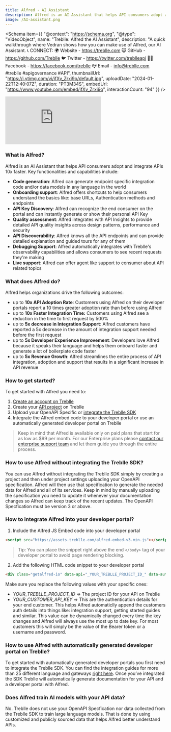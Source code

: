 ```yaml
---
title: Alfred - AI Assistant
description: Alfred is an AI Assistant that helps API consumers adopt and integrate APIs 10x faster.
image: /AI-assistant.png
---
```


<Schema
  item={{
    "@context": "https://schema.org",
    "@type": "VideoObject",
    name: "Treblle: Alfred the AI Assistant",
    description: "A quick walkthrough where Vedran shows how you can make use of Alfred, our AI Assistant.   📞 CONNECT: 🌍 Website - https://treblle.com 😺 GitHub - https://github.com/Treblle 🐦 Twitter - https://twitter.com/treblleapi 👍🏽 Facebook - https://facebook.com/treblle 📪 Email - info@treblle.com  #treblle #apigovernance #API",
    thumbnailUrl: "https://i.ytimg.com/vi/ifXv_Zrxi9o/default.jpg",
    uploadDate: "2024-01-22T12:40:07Z",
    duration: "PT3M34S",
    embedUrl: "https://www.youtube.com/embed/ifXv_Zrxi9o",
    interactionCount: "94"
  }}
/>

<iframe class="w-full aspect-[16/9]" src="https://www.youtube.com/embed/ifXv_Zrxi9o?si=dEI82ErbsO5x18TD" title="YouTube video player" frameborder="0" allow="accelerometer; autoplay; clipboard-write; encrypted-media; gyroscope; picture-in-picture; web-share" allowfullscreen></iframe>


### What is Alfred?

Alfred is an AI Assistant that helps API consumers adopt and integrate APIs 10x faster. Key functionalities and capabilities include: 

- **Code generation**: Alfred can generate endpoint specific integration code and/or data models in any language in the world
- **Onboarding support**: Alfred offers shortcuts to help consumers understand the basics like: base URLs, Authentication methods and endpoints
- **API Key Discovery**: Alfred can recognize the end consumer on the portal and can instantly generate or show their personal API Key
- **Quality assessment**: Alfred integrates with API Insights to provide detailed API quality insights across design patterns, performance and security 
- **API Discoverability**: Alfred knows all the API endpoints and can provide detailed explanation and guided tours for any of them
- **Debugging Support**: Alfred automatically integrates with Treblle's observability capabilities and allows consumers to see recent requests they're making
- **Live support**: Alfred can offer agent like support to consumer about API related topics

### What does Alfred do?

Alfred helps organizations drive the following outcomes: 

- up to **10x API Adoption Rate**: Customers using Alfred on their developer portals report a 10 times greater adoption rate than before using Alfred
- up to **10x Faster Integration Time:** Customers using Alfred see a reduction in the time to first request by 500%
- up to **5x decrease in Integration Support**: Alfred customers have reported a 5x decrease in the amount of integration support needed before the first request
- up to **5x Developer Experience Improvement**: Developers love Alfred because it speaks their language and helps them onboard faster and generate a lot of boilerplate code faster
- up to **5x Revenue Growth**:  Alfred streamlines the entire process of API integration, adoption and support that results in a significant increase in API revenue

### How to get started?

To get started with Alfred you need to:

1. [Create an account on Treblle](https://app.treblle.com/register)
2. Create your [API project](/treblle/projects/) on Treblle
3. Upload your OpenAPI Specific or [integrate the Treblle SDK](/integrations/)
4. Integrate the Alfred embed code to your developer portal or use an automatically generated developer portal on Treblle

> Keep in mind that Alfred is available only on paid plans that start for
> as low as $99 per month. For our Enterprise plans please [contact our
> enterprise support team](https://www.treblle.com/book-a-demo) and let them guide you through the entire
> process.

### How to use Alfred without integrating the Treblle SDK?

You can use Alfred without integrating the Treblle SDK simply by creating a project and then under project settings uploading your OpenAPI specification. Alfred will then use that specification to generate the needed data for Alfred and all of its services. Keep in mind by manually uploading the specification you need to update it whenever your documentation changes so Alfred can keep track of the recent updates. The OpenAPI Specfication must be version 3 or above. 

### How to integrate Alfred into your developer portal?

1. Include the Alfred JS Embed code into your developer portal

```html
<script src="https://assets.treblle.com/alfred-embed-v3.min.js"></script>
```
> Tip: You can place the snippet right above the end `</body>` tag of
> your developer portal to avoid page rendering blocking.

2. Add the following HTML code snippet to your developer portal

```html 
<div class="getalfred-io" data-api="_YOUR_TREBLLE_PROJECT_ID_" data-auth="_YOUR_CUSTOMER_API_KEY_"></div>
```

Make sure you replace the following values with your specific ones:

* *_YOUR_TREBLLE_PROJECT_ID_* => The project ID for your API on Treblle
* *_YOUR_CUSTOMER_API_KEY_* => This are the authentication details for your end customer. This helps Alfred automaticlly append the customers auth details into things like: integration support, getting started guides and similar. This value can be dynamically changed every time the key changes and Alfred will always use the most up to date key. For most customers this will simply be the value of the Bearer token or a username and password.

### How to use Alfred with automatically generated developer portal on Treblle?

To get started with automatically generated developer portals you first need to integrate the Treblle SDK. You can find the integration guides for more than 25 different language and gateways [right here](/integrations/). Once you’ve integrated the SDK Treblle will automatically generate documentation for your API and a developer portal with Alfred.

### Does Alfred train AI models with your API data?

No. Treblle does not use your OpenAPI Specfication nor data collected from the Treblle SDK to train large language models. That is done by using customized and publicly sourced data that helps Alfred better understand APIs. 


